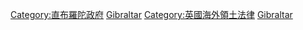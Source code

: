 {{Portal|直布羅陀|法律}}

[[Category:直布羅陀政府|Category:直布羅陀政府]]
[[Category:各國法律|Gibraltar]]
[[Category:英國海外領土法律|Category:英國海外領土法律]]
[[Category:歐洲法律|Gibraltar]]